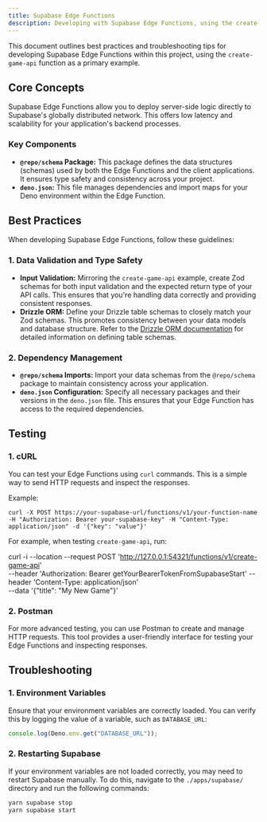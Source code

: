 ```yaml
---
title: Supabase Edge Functions
description: Developing with Supabase Edge Functions, using the create-game-api as an example.
---
```


This document outlines best practices and troubleshooting tips for developing Supabase Edge Functions within this project, using the `create-game-api` function as a primary example.

## Core Concepts

Supabase Edge Functions allow you to deploy server-side logic directly to Supabase's globally distributed network. This offers low latency and scalability for your application's backend processes.

### Key Components

- **`@repo/schema` Package:** This package defines the data structures (schemas) used by both the Edge Functions and the client applications. It ensures type safety and consistency across your project.
- **`deno.json`:** This file manages dependencies and import maps for your Deno environment within the Edge Function.

## Best Practices

When developing Supabase Edge Functions, follow these guidelines:

### 1. Data Validation and Type Safety

- **Input Validation:** Mirroring the `create-game-api` example, create Zod schemas for both input validation and the expected return type of your API calls. This ensures that you're handling data correctly and providing consistent responses.
- **Drizzle ORM:** Define your Drizzle table schemas to closely match your Zod schemas. This promotes consistency between your data models and database structure. Refer to the [Drizzle ORM documentation](https://orm.drizzle.team/) for detailed information on defining table schemas.

### 2. Dependency Management

- **`@repo/schema` Imports:** Import your data schemas from the `@repo/schema` package to maintain consistency across your application.
- **`deno.json` Configuration:** Specify all necessary packages and their versions in the `deno.json` file. This ensures that your Edge Function has access to the required dependencies.

## Testing

### 1. cURL

You can test your Edge Functions using `curl` commands. This is a simple way to send HTTP requests and inspect the responses.

Example:

```
curl -X POST https://your-supabase-url/functions/v1/your-function-name -H "Authorization: Bearer your-supabase-key" -H "Content-Type: application/json" -d '{"key": "value"}'
```

For example, when testing `create-game-api`, run:

curl -i --location --request POST 'http://127.0.0.1:54321/functions/v1/create-game-api' \
 --header 'Authorization: Bearer getYourBearerTokenFromSupabaseStart'
--header 'Content-Type: application/json' \
 --data '{"title": "My New Game"}'

### 2. Postman

For more advanced testing, you can use Postman to create and manage HTTP requests. This tool provides a user-friendly interface for testing your Edge Functions and inspecting responses.

## Troubleshooting

### 1. Environment Variables

Ensure that your environment variables are correctly loaded. You can verify this by logging the value of a variable, such as `DATABASE_URL`:

```javascript
console.log(Deno.env.get("DATABASE_URL"));
```

### 2. Restarting Supabase

If your environment variables are not loaded correctly, you may need to restart Supabase manually. To do this, navigate to the `./apps/supabase/` directory and run the following commands:

```bash
yarn supabase stop
yarn supabase start
```
